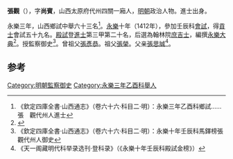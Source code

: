 '''張觀'''（{{bd|1382年||？}}），字'''尚賓'''，山西太原府代州四關一廂人，[[明朝|明朝]]政治人物。進士出身。

永樂三年，山西鄉試中舉六十三名<ref>《欽定四庫全書·山西通志》（卷六十六·科目二·明）：永樂三年乙酉科鄉試……張　觀代州人進士</ref>。[[永樂|永樂]]十年（1412年），參加壬辰科[[會試|會試]]，得[[貢士|貢士]]會試五十九名。[[殿試|殿試]]登[[進士|進士]]第三甲第二十名，后選為翰林院[[庶吉士|庶吉士]]，編撰[[永樂大典|永樂大典]]<ref>{{Cite book|title=翰林与明代政治 A RESEARCH ON HANLIN AND ITS POLITICAL ROLE IN THE MING DYNASTY|last=包诗卿著|first=|publisher=上海：上海古籍出版社|year=2015.07|isbn=978-7-5325-7636-4|location=|pages=194-198}}</ref>。授監察御史<ref>《欽定四庫全書·山西通志》（卷六十六·科目二·明）：永樂十年壬辰科馬鐸榜張　觀代州人御史</ref>。曾祖父[[張彥恭|張彥恭]]。祖父[[張榮|張榮]]。父亲[[張思誠|張思誠]]<ref>《天一阁藏明代科举录选刊·登科录》（《永樂十年壬辰科殿試金榜》）</ref>。

==参考==
{{reflist}}
{{明朝人物小作品}}
{{永樂十年壬辰科殿試金榜}}
[[Category:明朝監察御史|Category:明朝監察御史]]
[[Category:永樂三年乙酉科舉人|Category:永樂三年乙酉科舉人]]